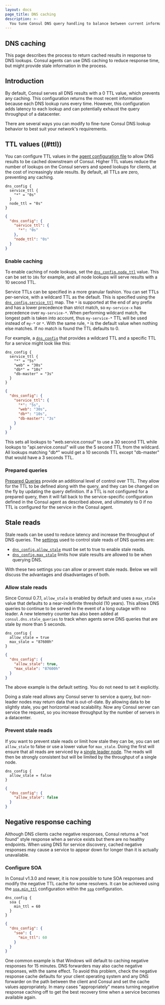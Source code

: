 ```yaml
---
layout: docs
page_title: DNS caching
description: >-
  You tune Consul DNS query handling to balance between current information and reducing request response time. Learn how to enable caching by modifying TTL values, how to return stale results from the DNS cache, and how to configure Consul for negative response caching.
---
```


## DNS caching

This page describes the process to return cached results in response to DNS lookups. Consul agents can use DNS caching to reduce response time, but might provide stale information in the process.

## Introduction

By default, Consul serves all DNS results with a 0 TTL value, which prevents any 
caching. This configuration returns the most recent information because each DNS lookup 
runs every time. However, this configuration adds latency to each lookup and can potentially 
exhaust the query throughput of a datacenter.

There are several ways you can modify to fine-tune Consul DNS lookup behavior to best suit your network's requirements.

## TTL values ((#ttl))

You can configure TTL values in the [agent configuration file](/consul/docs/agent/config/config-files) to allow DNS results to be cached downstream of Consul. 
Higher TTL values reduce the number of lookups on the Consul servers and speed 
lookups for clients, at the cost of increasingly stale results. By default, all 
TTLs are zero, preventing any caching.

<CodeTabs>

```hcl
dns_config {
  service_ttl {
    "*" = "0s"
  }
  node_ttl = "0s"
}
```

```json
{
  "dns_config": {
    "service_ttl": {
      "*": "0s"
    },
    "node_ttl": "0s"
  }
}
```

</CodeTabs>

### Enable caching

To enable caching of node lookups, set the
[`dns_config.node_ttl`](/consul/docs/agent/config/config-files#node_ttl) 
value. This can be set to `10s` for example, and all node lookups will serve 
results with a 10 second TTL.

Service TTLs can be specified in a more granular fashion. You can set TTLs
per-service, with a wildcard TTL as the default. This is specified using the
[`dns_config.service_ttl`](/consul/docs/agent/config/config-files#service_ttl)
map. The `*` is supported at the end of any prefix and has a lower precedence
than strict match, so `my-service-x` has precedence over `my-service-*`. When
performing wildcard match, the longest path is taken into account, thus
`my-service-*` TTL will be used instead of `my-*` or `*`. With the same rule,
`*` is the default value when nothing else matches. If no match is found the TTL
defaults to 0.

For example, a [`dns_config`](/consul/docs/agent/config/config-files#dns_config) 
that provides a wildcard TTL and a specific TTL for a service might look like this:

<CodeTabs>

```hcl
dns_config {
  service_ttl {
    "*" = "5s"
    "web" = "30s"
    "db*" = "10s"
    "db-master" = "3s"
  }
}
```

```json
{
  "dns_config": {
    "service_ttl": {
      "*": "5s",
      "web": "30s",
      "db*": "10s",
      "db-master": "3s"
    }
  }
}
```

</CodeTabs>

This sets all lookups to "web.service.consul" to use a 30 second TTL
while lookups to "api.service.consul" will use the 5 second TTL from the wildcard.
All lookups matching "db\*" would get a 10 seconds TTL except "db-master" that 
would have a 3 seconds TTL.

### Prepared queries

[Prepared Queries](/consul/api-docs/query) provide an additional
level of control over TTL. They allow for the TTL to be defined along with
the query, and they can be changed on the fly by updating the query definition.
If a TTL is not configured for a prepared query, then it will fall back to the
service-specific configuration defined in the Consul agent as described above,
and ultimately to 0 if no TTL is configured for the service in the Consul agent.

<a name="stale"></a>

## Stale reads

Stale reads can be used to reduce latency and increase the throughput of DNS
queries. The [settings](/consul/docs/agent/config/config-files) used to
control stale reads of DNS queries are:

- [`dns_config.allow_stale`](/consul/docs/agent/config/config-files#allow_stale) must be
  set to true to enable stale reads.
- [`dns_config.max_stale`](/consul/docs/agent/config/config-files#max_stale) limits how stale results
  are allowed to be when querying DNS.

With these two settings you can allow or prevent stale reads. Below we will 
discuss the advantages and disadvantages of both.

### Allow stale reads

Since Consul 0.7.1, `allow_stale` is enabled by default and uses a `max_stale`
value that defaults to a near-indefinite threshold (10 years). This allows DNS 
queries to continue to be served in the event of a long outage with no leader. A 
new telemetry counter has also been added at `consul.dns.stale_queries` to track 
when agents serve DNS queries that are stale by more than 5 seconds.

<CodeTabs>

```hcl
dns_config {
  allow_stale = true
  max_stale = "87600h"
}
```

```json
{
  "dns_config": {
    "allow_stale": true,
    "max_stale": "87600h"
  }
}
```

</CodeTabs>


<Note>

 The above example is the default setting. You do not need to set it explicitly.

</Note>

Doing a stale read allows any Consul server to service a query, but non-leader 
nodes may return data that is out-of-date. By allowing data to be slightly 
stale, you get horizontal read scalability. Now any Consul server can service 
the request, so you increase throughput by the number of servers in a datacenter.

### Prevent stale reads

If you want to prevent stale reads or limit how stale they can be, you can set 
`allow_stale` to false or use a lower value for `max_stale`. Doing the first 
will ensure that all reads are serviced by a 
[single leader node](/consul/docs/architecture/consensus).
The reads will then be strongly consistent but will be limited by the throughput
of a single node.

<CodeTabs>

```hcl
dns_config {
  allow_stale = false
}
```

```json
{
  "dns_config": {
    "allow_stale": false
  }
}
```

</CodeTabs>

## Negative response caching

Although DNS clients cache negative responses, Consul returns a "not
found" style response when a service exists but there are no healthy
endpoints. When using DNS for service discovery, cached negative responses may
cause a service to appear down for longer than it is actually unavailable.

### Configure SOA

In Consul v1.3.0 and newer, it is now possible to tune SOA responses and modify 
the negative TTL cache for some resolvers. It can be achieved using the 
[`soa.min_ttl`](/consul/docs/agent/config/config-files#soa_min_ttl)
configuration within the [`soa`](/consul/docs/agent/config/config-files#soa) configuration.

<CodeTabs>

```hcl
dns_config {
  soa {
    min_ttl = 60
  }
}
```

```json
{
  "dns_config": {
    "soa": {
      "min_ttl": 60
    }
  }
}
```

</CodeTabs>

One common example is that Windows will default to caching negative responses
for 15 minutes. DNS forwarders may also cache negative responses, with the same
effect. To avoid this problem, check the negative response cache defaults for
your client operating system and any DNS forwarder on the path between the
client and Consul and set the cache values appropriately. In many cases
"appropriately" means turning negative response caching off to get the best
recovery time when a service becomes available again.
